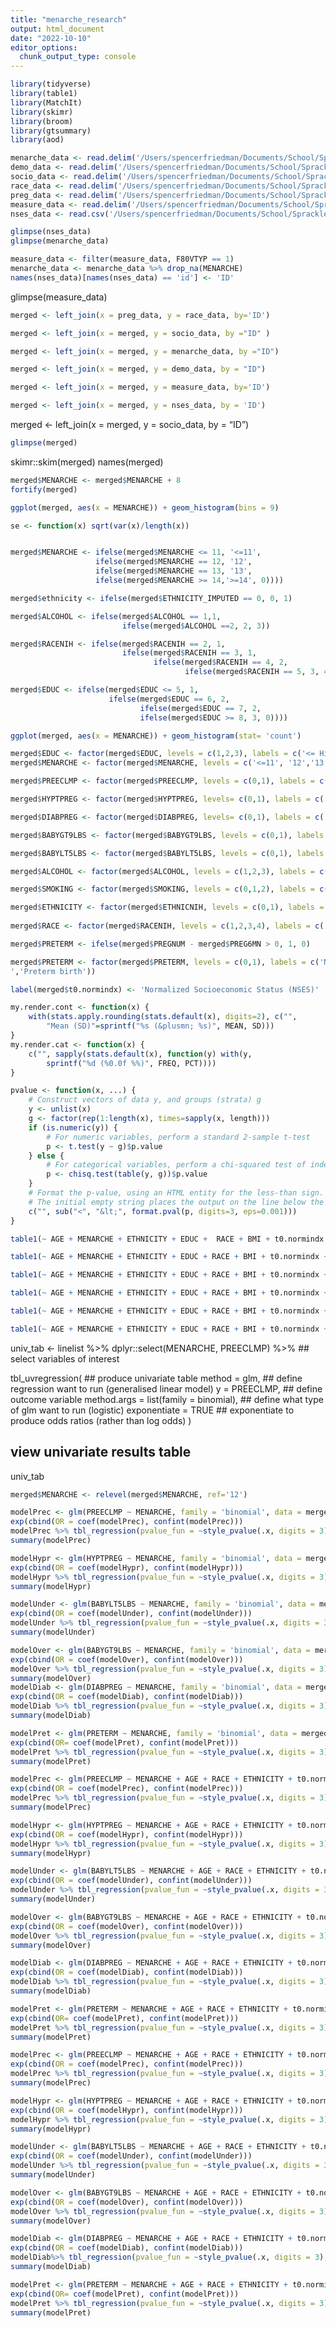 ```yaml
---
title: "menarche_research"
output: html_document
date: "2022-10-10"
editor_options: 
  chunk_output_type: console
---
```


```r
library(tidyverse)
library(table1)
library(MatchIt)
library(skimr)
library(broom)
library(gtsummary)
library(aod)
```


```r
menarche_data <- read.delim('/Users/spencerfriedman/Documents/School/Spracklen_lab/f31_ctos_inv.dat')
demo_data <- read.delim('/Users/spencerfriedman/Documents/School/Spracklen_lab/dem_ctos_inv.dat')
socio_data <- read.delim('/Users/spencerfriedman/Documents/School/Spracklen_lab/f34_ctos_inv.dat')
race_data <- read.delim('/Users/spencerfriedman/Documents/School/Spracklen_lab/f41_imputed_ctos_inv.dat')
preg_data <- read.delim('/Users/spencerfriedman/Documents/School/Spracklen_lab/f158_ctos_inv.dat')
measure_data <- read.delim('/Users/spencerfriedman/Documents/School/Spracklen_lab/f80_ctos_inv.dat')
nses_data <- read.csv('/Users/spencerfriedman/Documents/School/Spracklen_lab/ct_os_tiv.csv')
```

```r
glimpse(nses_data)
glimpse(menarche_data)
```

```r
measure_data <- filter(measure_data, F80VTYP == 1)
menarche_data <- menarche_data %>% drop_na(MENARCHE)
names(nses_data)[names(nses_data) == 'id'] <- 'ID'
```


glimpse(measure_data)



```r
merged <- left_join(x = preg_data, y = race_data, by='ID')

merged <- left_join(x = merged, y = socio_data, by ="ID" )

merged <- left_join(x = merged, y = menarche_data, by ="ID")

merged <- left_join(x = merged, y = demo_data, by = "ID")

merged <- left_join(x = merged, y = measure_data, by='ID')

merged <- left_join(x = merged, y = nses_data, by = 'ID')
```

merged <- left_join(x = merged, y = socio_data, by = "ID")

```r
glimpse(merged)
```


skimr::skim(merged)
names(merged)


```r

merged$MENARCHE <- merged$MENARCHE + 8
fortify(merged)

```

```r
ggplot(merged, aes(x = MENARCHE)) + geom_histogram(bins = 9)
```

```r
se <- function(x) sqrt(var(x)/length(x))
```



```r

```

```r
merged$MENARCHE <- ifelse(merged$MENARCHE <= 11, '<=11', 
                   ifelse(merged$MENARCHE == 12, '12', 
                   ifelse(merged$MENARCHE == 13, '13', 
                   ifelse(merged$MENARCHE >= 14,'>=14', 0))))

merged$ethnicity <- ifelse(merged$ETHNICITY_IMPUTED == 0, 0, 1)

merged$ALCOHOL <- ifelse(merged$ALCOHOL == 1,1, 
                         ifelse(merged$ALCOHOL ==2, 2, 3))

merged$RACENIH <- ifelse(merged$RACENIH == 2, 1,
                         ifelse(merged$RACENIH == 3, 1,
                                ifelse(merged$RACENIH == 4, 2, 
                                       ifelse(merged$RACENIH == 5, 3, 4))))

merged$EDUC <- ifelse(merged$EDUC <= 5, 1, 
                      ifelse(merged$EDUC == 6, 2,
                             ifelse(merged$EDUC == 7, 2,
                             ifelse(merged$EDUC >= 8, 3, 0))))

ggplot(merged, aes(x = MENARCHE)) + geom_histogram(stat= 'count')
```
```r
merged$EDUC <- factor(merged$EDUC, levels = c(1,2,3), labels = c('<= High school diploma/GED','School after high school','College degree or higher'))
merged$MENARCHE <- factor(merged$MENARCHE, levels = c('<=11', '12','13','>=14'), labels = c('<=11', '12','13','>=14'))

merged$PREECLMP <- factor(merged$PREECLMP, levels = c(0,1), labels = c('No Preeclampsia during pregnancy','Preeclampsia during pregnancy'))

merged$HYPTPREG <- factor(merged$HYPTPREG, levels= c(0,1), labels = c('No Hypertension during preg','Hypertension during preg'))

merged$DIABPREG <- factor(merged$DIABPREG, levels= c(0,1), labels = c('No Diabetes during preg','Diabetes during preg'))

merged$BABYGT9LBS <- factor(merged$BABYGT9LBS, levels = c(0,1), labels = c("No Overweight Baby", "Overweight baby") )

merged$BABYLT5LBS <- factor(merged$BABYLT5LBS, levels = c(0,1), labels = c("No Underweight baby",'Underweight baby'))

merged$ALCOHOL <- factor(merged$ALCOHOL, levels = c(1,2,3), labels = c('Non drinker','Past drinker','Current drinker'))

merged$SMOKING <- factor(merged$SMOKING, levels = c(0,1,2), labels = c('Non smoker','Past smoker','Current smoker'))

merged$ETHNICITY <- factor(merged$ETHNICNIH, levels = c(0,1), labels = c('Not Hispanic/Latino','Hispanic/Latino'))
  
merged$RACE <- factor(merged$RACENIH, levels = c(1,2,3,4), labels = c('Asian/Pacific Islander','Black','White','Other/Unknown'))

merged$PRETERM <- ifelse(merged$PREGNUM - merged$PREG6MN > 0, 1, 0)

merged$PRETERM <- factor(merged$PRETERM, levels = c(0,1), labels = c('No preterm birth
','Preterm birth'))

label(merged$t0.normindx) <- 'Normalized Socioeconomic Status (NSES)'

```

```r
my.render.cont <- function(x) {
    with(stats.apply.rounding(stats.default(x), digits=2), c("",
        "Mean (SD)"=sprintf("%s (&plusmn; %s)", MEAN, SD)))
}
my.render.cat <- function(x) {
    c("", sapply(stats.default(x), function(y) with(y,
        sprintf("%d (%0.0f %%)", FREQ, PCT))))
}

pvalue <- function(x, ...) {
    # Construct vectors of data y, and groups (strata) g
    y <- unlist(x)
    g <- factor(rep(1:length(x), times=sapply(x, length)))
    if (is.numeric(y)) {
        # For numeric variables, perform a standard 2-sample t-test
        p <- t.test(y ~ g)$p.value
    } else {
        # For categorical variables, perform a chi-squared test of independence
        p <- chisq.test(table(y, g))$p.value
    }
    # Format the p-value, using an HTML entity for the less-than sign.
    # The initial empty string places the output on the line below the variable label.
    c("", sub("<", "&lt;", format.pval(p, digits=3, eps=0.001)))
}

```

```r
table1(~ AGE + MENARCHE + ETHNICITY + EDUC +  RACE + BMI + t0.normindx + SMOKING + ALCOHOL| PREECLMP, data = merged, overall= F, extra.col=list('P-value'=pvalue), render.continuous = my.render.cont, render.categorical = my.render.cat)

table1(~ AGE + MENARCHE + ETHNICITY + EDUC + RACE + BMI + t0.normindx + SMOKING + ALCOHOL| HYPTPREG, data = merged,render.continuous = my.render.cont, render.categorical = my.render.cat, overall= F, extra.col=list('P-value'=pvalue))

table1(~ AGE + MENARCHE + ETHNICITY + EDUC + RACE + BMI + t0.normindx + SMOKING + ALCOHOL| BABYLT5LBS, data = merged,render.continuous = my.render.cont, render.categorical = my.render.cat, overall= F, extra.col=list('P-value'=pvalue))

table1(~ AGE + MENARCHE + ETHNICITY + EDUC + RACE + BMI + t0.normindx + SMOKING + ALCOHOL| BABYGT9LBS, data = merged,render.continuous = my.render.cont, render.categorical = my.render.cat, overall= F, extra.col=list('P-value'=pvalue))

table1(~ AGE + MENARCHE + ETHNICITY + EDUC + RACE + BMI + t0.normindx + SMOKING + ALCOHOL| DIABPREG, data = merged,render.continuous = my.render.cont, render.categorical = my.render.cat, overall= F, extra.col=list('P-value'=pvalue))

table1(~ AGE + MENARCHE + ETHNICITY + EDUC + RACE + BMI + t0.normindx + SMOKING + ALCOHOL| PRETERM, data = merged,render.continuous = my.render.cont, render.categorical = my.render.cat, overall= F, extra.col=list('P-value'=pvalue))
```


univ_tab <- linelist %>% 
  dplyr::select(MENARCHE, PREECLMP) %>% ## select variables of interest

  tbl_uvregression(                         ## produce univariate table
    method = glm,                           ## define regression want to run (generalised linear model)
    y = PREECLMP,                            ## define outcome variable
    method.args = list(family = binomial),  ## define what type of glm want to run (logistic)
    exponentiate = TRUE                     ## exponentiate to produce odds ratios (rather than log odds)
  )

## view univariate results table 
univ_tab


```r
merged$MENARCHE <- relevel(merged$MENARCHE, ref='12')

modelPrec <- glm(PREECLMP ~ MENARCHE, family = 'binomial', data = merged)
exp(cbind(OR = coef(modelPrec), confint(modelPrec)))
modelPrec %>% tbl_regression(pvalue_fun = ~style_pvalue(.x, digits = 3), exponentiate = TRUE) %>% add_global_p() 
summary(modelPrec)

modelHypr <- glm(HYPTPREG ~ MENARCHE, family = 'binomial', data = merged)
exp(cbind(OR = coef(modelHypr), confint(modelHypr)))
modelHypr %>% tbl_regression(pvalue_fun = ~style_pvalue(.x, digits = 3), exponentiate = TRUE) %>% add_global_p() 
summary(modelHypr)

modelUnder <- glm(BABYLT5LBS ~ MENARCHE, family = 'binomial', data = merged)
exp(cbind(OR = coef(modelUnder), confint(modelUnder)))
modelUnder %>% tbl_regression(pvalue_fun = ~style_pvalue(.x, digits = 3), exponentiate = TRUE) %>% add_global_p() 
summary(modelUnder)

modelOver <- glm(BABYGT9LBS ~ MENARCHE, family = 'binomial', data = merged)
exp(cbind(OR = coef(modelOver), confint(modelOver)))
modelOver %>% tbl_regression(pvalue_fun = ~style_pvalue(.x, digits = 3), exponentiate = TRUE) %>% add_global_p() 
summary(modelOver)
modelDiab <- glm(DIABPREG ~ MENARCHE, family = 'binomial', data = merged)
exp(cbind(OR = coef(modelDiab), confint(modelDiab)))
modelDiab %>% tbl_regression(pvalue_fun = ~style_pvalue(.x, digits = 3), exponentiate = TRUE) %>% add_global_p() 
summary(modelDiab)

modelPret <- glm(PRETERM ~ MENARCHE, family = 'binomial', data = merged)
exp(cbind(OR= coef(modelPret), confint(modelPret)))
modelPret %>% tbl_regression(pvalue_fun = ~style_pvalue(.x, digits = 3), exponentiate = TRUE) %>% add_global_p() 
summary(modelPret)
```

```r
modelPrec <- glm(PREECLMP ~ MENARCHE + AGE + RACE + ETHNICITY + t0.normindx + EDUC, family = 'binomial', data = merged)
exp(cbind(OR = coef(modelPrec), confint(modelPrec)))
modelPrec %>% tbl_regression(pvalue_fun = ~style_pvalue(.x, digits = 3), exponentiate = TRUE) %>% add_global_p() 
summary(modelPrec)
```
```r
modelHypr <- glm(HYPTPREG ~ MENARCHE + AGE + RACE + ETHNICITY + t0.normindx + EDUC, family = 'binomial', data = merged)
exp(cbind(OR = coef(modelHypr), confint(modelHypr)))
modelHypr %>% tbl_regression(pvalue_fun = ~style_pvalue(.x, digits = 3), exponentiate = TRUE) %>% add_global_p() 
summary(modelHypr)
```
```r
modelUnder <- glm(BABYLT5LBS ~ MENARCHE + AGE + RACE + ETHNICITY + t0.normindx + EDUC, family = 'binomial', data = merged)
exp(cbind(OR = coef(modelUnder), confint(modelUnder)))
modelUnder %>% tbl_regression(pvalue_fun = ~style_pvalue(.x, digits = 3), exponentiate = TRUE) %>% add_global_p() 
summary(modelUnder)
```
```r
modelOver <- glm(BABYGT9LBS ~ MENARCHE + AGE + RACE + ETHNICITY + t0.normindx + EDUC, family = 'binomial', data = merged)
exp(cbind(OR = coef(modelOver), confint(modelOver)))
modelOver %>% tbl_regression(pvalue_fun = ~style_pvalue(.x, digits = 3), exponentiate = TRUE) %>% add_global_p() 
summary(modelOver)
```
```r
modelDiab <- glm(DIABPREG ~ MENARCHE + AGE + RACE + ETHNICITY + t0.normindx + EDUC, family = 'binomial', data = merged)
exp(cbind(OR = coef(modelDiab), confint(modelDiab)))
modelDiab %>% tbl_regression(pvalue_fun = ~style_pvalue(.x, digits = 3), exponentiate = TRUE) %>% add_global_p() 
summary(modelDiab)
```
```r
modelPret <- glm(PRETERM ~ MENARCHE + AGE + RACE + ETHNICITY + t0.normindx + EDUC, family = 'binomial', data = merged)
exp(cbind(OR= coef(modelPret), confint(modelPret)))
modelPret %>% tbl_regression(pvalue_fun = ~style_pvalue(.x, digits = 3), exponentiate = TRUE) %>% add_global_p() 
summary(modelPret)
```

```r
modelPrec <- glm(PREECLMP ~ MENARCHE + AGE + RACE + ETHNICITY + t0.normindx + EDUC + BMI + SMOKING + ALCOHOL, family = 'binomial', data = merged)
exp(cbind(OR = coef(modelPrec), confint(modelPrec)))
modelPrec %>% tbl_regression(pvalue_fun = ~style_pvalue(.x, digits = 3), exponentiate = TRUE) %>% add_global_p() 
summary(modelPrec)
```
```r
modelHypr <- glm(HYPTPREG ~ MENARCHE + AGE + RACE + ETHNICITY + t0.normindx + EDUC + BMI + SMOKING + ALCOHOL, family = 'binomial', data = merged)
exp(cbind(OR = coef(modelHypr), confint(modelHypr)))
modelHypr %>% tbl_regression(pvalue_fun = ~style_pvalue(.x, digits = 3), exponentiate = TRUE) %>% add_global_p() 
summary(modelHypr)
```
```r
modelUnder <- glm(BABYLT5LBS ~ MENARCHE + AGE + RACE + ETHNICITY + t0.normindx + EDUC + BMI + SMOKING + ALCOHOL, family = 'binomial', data = merged)
exp(cbind(OR = coef(modelUnder), confint(modelUnder)))
modelUnder %>% tbl_regression(pvalue_fun = ~style_pvalue(.x, digits = 3), exponentiate = TRUE) %>% add_global_p() 
summary(modelUnder)
```
```r
modelOver <- glm(BABYGT9LBS ~ MENARCHE + AGE + RACE + ETHNICITY + t0.normindx + EDUC + BMI + SMOKING + ALCOHOL, family = 'binomial', data = merged)
exp(cbind(OR = coef(modelOver), confint(modelOver)))
modelOver %>% tbl_regression(pvalue_fun = ~style_pvalue(.x, digits = 3), exponentiate = TRUE) %>% add_global_p() 
summary(modelOver)
```
```r
modelDiab <- glm(DIABPREG ~ MENARCHE + AGE + RACE + ETHNICITY + t0.normindx + EDUC + BMI + SMOKING + ALCOHOL, family = 'binomial', data = merged)
exp(cbind(OR = coef(modelDiab), confint(modelDiab)))
modelDiab%>% tbl_regression(pvalue_fun = ~style_pvalue(.x, digits = 3), exponentiate = TRUE) %>% add_global_p() 
summary(modelDiab)
```
```r
modelPret <- glm(PRETERM ~ MENARCHE + AGE + RACE + ETHNICITY + t0.normindx + EDUC + BMI + SMOKING + ALCOHOL, family = 'binomial', data = merged)
exp(cbind(OR= coef(modelPret), confint(modelPret)))
modelPret %>% tbl_regression(pvalue_fun = ~style_pvalue(.x, digits = 3), exponentiate = TRUE) %>% add_global_p() 
summary(modelPret)

```
